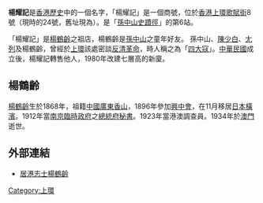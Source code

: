 '''楊耀記'''是[[香港歷史|香港歷史]]中的一個名字，「楊耀記」是一個商號，位於[[香港|香港]][[上環|上環]][[歌賦街|歌賦街]]8號（現時的24號，舊址現為{{lang|en|NOHO Café}}）。是「[[孫中山史蹟徑|孫中山史蹟徑]]」的第6站。{{coord|22.284118| 114.152402|display=title|type:landmark}}

「楊耀記」是[[楊鶴齡|楊鶴齡]]之祖店，楊鶴齡是[[孫中山|孫中山]]之童年好友。 孫中山、[[陳少白|陳少白]]、[[尢列|尢列]]及楊鶴齡，曾經於[[上環|上環]]該處密談[[反清|反清]][[革命|革命]]，時人稱之為「[[四大寇|四大寇]]」。[[中華民國|中華民國]]成立後，楊耀記轉售他人，1980年改建七層高的新廈。

==楊鶴齡==
[[楊鶴齡|楊鶴齡]]生於1868年，祖籍[[中國|中國]][[廣東|廣東]][[香山縣|香山]]，1896年參加[[興中會|興中會]]，在11月移居[[日本|日本]][[橫濱|橫濱]]。1912年當[[南京臨時政府|南京臨時政府]]之[[總統府|總統府]][[秘書|秘書]]。1923年當港澳調查員。1934年於[[澳門|澳門]]逝世。

==外部連結==

* [https://web.archive.org/web/20070607073228/http://xml.lib.hku.hk/syshk/E.jsp 居港志士楊鶴齡]

{{HK-cultsport-stub}}
[[Category:上環|Category:上環]]